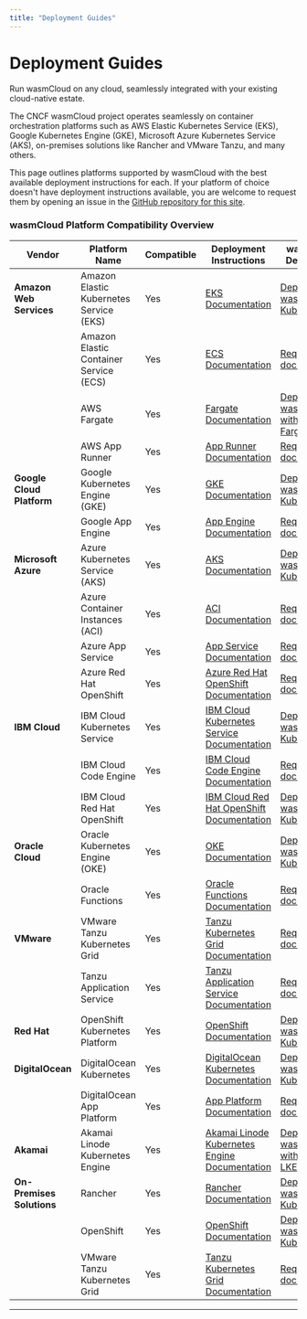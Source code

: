 ```yaml
---
title: "Deployment Guides"
---
```


# Deployment Guides

Run wasmCloud on any cloud, seamlessly integrated with your existing cloud-native estate. 

The CNCF wasmCloud project operates seamlessly on container orchestration platforms such as AWS Elastic Kubernetes Service (EKS), Google Kubernetes Engine (GKE), Microsoft Azure Kubernetes Service (AKS), on-premises solutions like Rancher and VMware Tanzu, and many others. 

This page outlines platforms supported by wasmCloud with the best available deployment instructions for each. If your platform of choice doesn't have deployment instructions available, you are welcome to request them by opening an issue in the [GitHub repository for this site](https://github.com/wasmCloud/wasmcloud.com). 

### wasmCloud Platform Compatibility Overview

| Vendor                     | Platform Name                          | Compatible | Deployment Instructions                                                                                                                                       | wasmCloud Deployment |
|----------------------------|----------------------------------------|-----------|----------------------------------------------------------------------------------------------------------------------------------------------------------------|-----------------------|
| **Amazon Web Services**    | Amazon Elastic Kubernetes Service (EKS) | Yes       | [EKS Documentation](https://docs.aws.amazon.com/eks/latest/userguide/getting-started.html)                                                                      | [Deploy wasmCloud on Kubernetes](/docs/deployment/k8s/index.mdx)                      |
|                            | Amazon Elastic Container Service (ECS)  | Yes       | [ECS Documentation](https://docs.aws.amazon.com/AmazonECS/latest/developerguide/Welcome.html)                                                                   | [Request documentation](https://github.com/wasmCloud/wasmcloud.com/issues/new)                      |
|                            | AWS Fargate                             | Yes       | [Fargate Documentation](https://docs.aws.amazon.com/AmazonECS/latest/developerguide/AWS_Fargate.html)                                                           | [Deploy wasmCloud with ECS Fargate](/docs/deployment/deployment-guide/ecs-fargate)                      |
|                            | AWS App Runner                          | Yes       | [App Runner Documentation](https://docs.aws.amazon.com/apprunner/latest/dg/what-is-apprunner.html)                                                              | [Request documentation](https://github.com/wasmCloud/wasmcloud.com/issues/new)                    |
| **Google Cloud Platform**  | Google Kubernetes Engine (GKE)          | Yes       | [GKE Documentation](https://cloud.google.com/kubernetes-engine/docs/quickstart)                                                                                 | [Deploy wasmCloud on Kubernetes](/docs/deployment/k8s/index.mdx)                      |
|                            | Google App Engine                       | Yes       | [App Engine Documentation](https://cloud.google.com/appengine/docs)                                                                                             | [Request documentation](https://github.com/wasmCloud/wasmcloud.com/issues/new)                      |
| **Microsoft Azure**        | Azure Kubernetes Service (AKS)          | Yes       | [AKS Documentation](https://learn.microsoft.com/en-us/azure/aks/)                                                                                               | [Deploy wasmCloud on Kubernetes](/docs/deployment/k8s/index.mdx)                      |
|                            | Azure Container Instances (ACI)         | Yes       | [ACI Documentation](https://learn.microsoft.com/en-us/azure/container-instances/)                                                                               | [Request documentation](https://github.com/wasmCloud/wasmcloud.com/issues/new)                      |
|                            | Azure App Service                       | Yes       | [App Service Documentation](https://learn.microsoft.com/en-us/azure/app-service/)                                                                               | [Request documentation](https://github.com/wasmCloud/wasmcloud.com/issues/new)                      |
|                            | Azure Red Hat OpenShift                 | Yes       | [Azure Red Hat OpenShift Documentation](https://learn.microsoft.com/en-us/azure/openshift/)                                                                     | [Request documentation](https://github.com/wasmCloud/wasmcloud.com/issues/new)                      |
| **IBM Cloud**              | IBM Cloud Kubernetes Service            | Yes       | [IBM Cloud Kubernetes Service Documentation](https://cloud.ibm.com/docs/containers)                                                                             | [Deploy wasmCloud on Kubernetes](/docs/deployment/k8s/index.mdx)                      |
|                            | IBM Cloud Code Engine                   | Yes       | [IBM Cloud Code Engine Documentation](https://cloud.ibm.com/docs/codeengine)                                                                                    | [Request documentation](https://github.com/wasmCloud/wasmcloud.com/issues/new)                      |
|                            | IBM Cloud Red Hat OpenShift             | Yes       | [IBM Cloud Red Hat OpenShift Documentation](https://cloud.ibm.com/docs/openshift)                                                                               | [Deploy wasmCloud on Kubernetes](/docs/deployment/k8s/index.mdx)                      |
| **Oracle Cloud**           | Oracle Kubernetes Engine (OKE)          | Yes       | [OKE Documentation](https://docs.oracle.com/en-us/iaas/Content/ContEng/Concepts/contengoverview.htm)                                                            | [Deploy wasmCloud on Kubernetes](/docs/deployment/k8s/index.mdx)                     |
|                            | Oracle Functions                        | Yes       | [Oracle Functions Documentation](https://docs.oracle.com/en-us/iaas/Content/Functions/Concepts/functionsoverview.htm)                                           | [Request documentation](https://github.com/wasmCloud/wasmcloud.com/issues/new)                      |
| **VMware**                 | VMware Tanzu Kubernetes Grid            | Yes       | [Tanzu Kubernetes Grid Documentation](https://docs.vmware.com/en/VMware-Tanzu-Kubernetes-Grid/index.html)                                                       | [Request documentation](https://github.com/wasmCloud/wasmcloud.com/issues/new)                      |
|                            | Tanzu Application Service               | Yes       | [Tanzu Application Service Documentation](https://docs.vmware.com/en/VMware-Tanzu-Application-Service/index.html)                                               | [Request documentation](https://github.com/wasmCloud/wasmcloud.com/issues/new)                      |
| **Red Hat**                | OpenShift Kubernetes Platform           | Yes       | [OpenShift Documentation](https://docs.openshift.com/container-platform/4.9/welcome/index.html)                                                                 | [Deploy wasmCloud on Kubernetes](/docs/deployment/k8s/index.mdx)                     |
| **DigitalOcean**           | DigitalOcean Kubernetes                 | Yes       | [DigitalOcean Kubernetes Documentation](https://docs.digitalocean.com/products/kubernetes/)                                                                     | [Deploy wasmCloud on Kubernetes](/docs/deployment/k8s/index.mdx)                     |
|                            | DigitalOcean App Platform               | Yes       | [App Platform Documentation](https://docs.digitalocean.com/products/app-platform/)                                                                              | [Request documentation](https://github.com/wasmCloud/wasmcloud.com/issues/new)                      |
| **Akamai**                 | Akamai Linode Kubernetes Engine         | Yes       | [Akamai Linode Kubernetes Engine Documentation](https://techdocs.akamai.com/cloud-computing/docs/linode-kubernetes-engine)                                      | [Deploy wasmCloud with Akamai LKE](/docs/deployment/k8s/akamai) |
| **On-Premises Solutions**  | Rancher                                 | Yes       | [Rancher Documentation](https://rancher.com/docs/rancher/latest/en/)                                                                                            | [Deploy wasmCloud on Kubernetes](/docs/deployment/k8s/index.mdx)                      |
|                            | OpenShift                               | Yes       | [OpenShift Documentation](https://docs.openshift.com/container-platform/4.9/welcome/index.html)                                                                 | [Deploy wasmCloud on Kubernetes](/docs/deployment/k8s/index.mdx)                      |
|                            | VMware Tanzu Kubernetes Grid            | Yes       | [Tanzu Kubernetes Grid Documentation](https://docs.vmware.com/en/VMware-Tanzu-Kubernetes-Grid/index.html)                                                       | [Request documentation](https://github.com/wasmCloud/wasmcloud.com/issues/new)                      |

---


